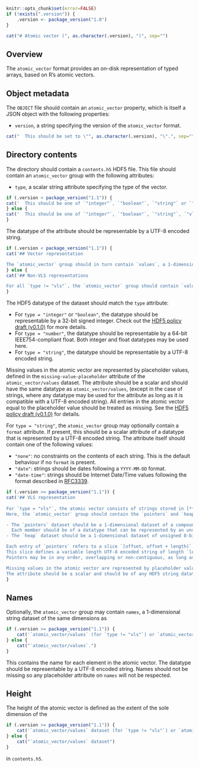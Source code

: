 ```r
knitr::opts_chunk$set(error=FALSE)
if (!exists(".version")) {
    .version <- package_version("1.0")
}
```

```r
cat("# Atomic vector (", as.character(.version), ")", sep="")
```

## Overview

The `atomic_vector` format provides an on-disk representation of typed arrays, based on R's atomic vectors.

## Object metadata

The `OBJECT` file should contain an `atomic_vector` property, which is itself a JSON object with the following properties:

- `version`, a string specifying the version of the `atomic_vector` format.
```r
cat("  This should be set to \"", as.character(.version), "\".", sep="")
```

## Directory contents

The directory should contain a `contents.h5` HDF5 file.
This file should contain an `atomic_vector` group with the following attributes:

- `type`, a scalar string attribute specifying the type of the vector.
```r
if (.version < package_version("1.1")) {
cat('  This should be one of `"integer"`, `"boolean"`, `"string"` or `"number"`.')
} else {
cat('  This should be one of `"integer"`, `"boolean"`, `"string"`, `"vls"` or `"number"`.')
}
```
  The datatype of the attribute should be representable by a UTF-8 encoded string.

```r
if (.version < package_version("1.1")) {
cat('## Vector representation

The `atomic_vector` group should in turn contain `values`, a 1-dimensional dataset.')
} else {
cat('## Non-VLS representations

For all `type != "vls"`, the `atomic_vector` group should contain `values`, a 1-dimensional dataset.')
}
```
The HDF5 datatype of the dataset should match the `type` attribute:

- For `type = "integer"` or `"boolean"`, the datatype should be representable by a 32-bit signed integer.
  Check out the [HDF5 policy draft (v0.1.0)](https://github.com/ArtifactDB/Bioc-HDF5-policy/tree/v0.1.0) for more details.
- For `type = "number"`, the datatype should be representable by a 64-bit IEEE754-compliant float.
  Both integer and float datatypes may be used here.
- For `type = "string"`, the datatype should be representable by a UTF-8 encoded string.

Missing values in the atomic vector are represented by placeholder values, defined in the `missing-value-placeholder` attribute of the `atomic_vector/values` dataset.
The attribute should be a scalar and should have the same datatype as `atomic_vector/values`, 
(except in the case of strings, where any datatype may be used for the attribute as long as it is compatible with a UTF-8 encoded string).
All entries in the atomic vector equal to the placeholder value should be treated as missing.
See the [HDF5 policy draft (v0.1.0)](https://github.com/ArtifactDB/Bioc-HDF5-policy/tree/v0.1.0) for details.

For `type = "string"`, the `atomic_vector` group may optionally contain a `format` attribute.
If present, this should be a scalar attribute of a datatype that is represented by a UTF-8 encoded string.
The attribute itself should contain one of the following values:

- `"none"`: no constraints on the contents of each string.
  This is the default behaviour if no `format` is present.
- `"date"`: strings should be dates following a `YYYY-MM-DD` format.
- `"date-time"`: strings should be Internet Date/Time values following the format described in [RFC3339](https://www.rfc-editor.org/rfc/rfc3339).


```r
if (.version >= package_version("1.1")) {
cat('## VLS representation
    
For `type = "vls"`, the atomic vector consists of strings stored in [**ritsuko**\'s custom variable length string (VLS) array](https://github.com/ArtifactDB/ritsuko).
Here, the `atomic_vector` group should contain the `pointers` and `heap` datasets.

- The `pointers` dataset should be a 1-dimensional dataset of a compound datatype of 2 members, `"offset"` and `"length"`.
  Each member should be of a datatype that can be represented by an unsigned 64-bit integer.
- The `heap` dataset should be a 1-dimensional dataset of unsigned 8-bit integers.

Each entry of `pointers` refers to a slice `[offset, offset + length)` of the `heap` dataset.
This slice defines a variable length UTF-8 encoded string of length `length` - unless the slice contains a null terminator, in which case the string is defined as the interval to the first null. 
Pointers may be in any order, overlapping or non-contiguous, as long as `[offset, offset + length)` lies within the boundaries of the heap.

Missing values in the atomic vector are represented by placeholder values, defined in the `missing-value-placeholder` attribute of the `atomic_vector/pointers` dataset.
The attribute should be a scalar and should be of any HDF5 string datatype that can be represented by a UTF-8 encoded string.')
}
```

## Names

Optionally, the `atomic_vector` group may contain `names`, a 1-dimensional string dataset of the same dimensions as 
```r
if (.version >= package_version("1.1")) {
    cat('`atomic_vector/values` (for `type != "vls"`) or `atomic_vector/pointers` (for `type == "vls"`).')
} else {
    cat("`atomic_vector/values`.")
}
```
This contains the name for each element in the atomic vector.
The datatype should be representable by a UTF-8 encoded string.
Names should not be missing so any placeholder attribute on `names` will not be respected.

## Height

The height of the atomic vector is defined as the extent of the sole dimension of the 
```r
if (.version >= package_version("1.1")) {
    cat('`atomic_vector/values` dataset (for `type != "vls"`) or `atomic_vector/pointers` dataset (for `type == "vls"`)')
} else {
    cat("`atomic_vector/values` dataset")
}
```
in `contents.h5`.
